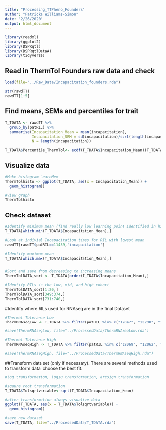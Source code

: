 ```yaml
---
title: "Processing_TTPheno_Founders"
author: "Patricka Williams-Simon"
date: "2/26/2020"
output: html_document
---
```


```r
library(readxl)
library(ggplot2)
library(DSPRqtl)
library(DSPRqtlDataA)
library(tidyverse)
```

## Read in ThermTol Founders raw data and check
```r
load(file="../Raw_Data/Incapacitation_founders.rda")

str(rawdTT)
rawdTT[1:5]

```


## Find means, SEMs and percentiles for trait

```r
T_TDATA <- rawdTT %>% 
  group_by(patRIL) %>% 
  summarise(Incapacitation_Mean = mean(incapacitation),
            Incapacitation_SEM = sd(incapacitation)/sqrt(length(incapacitation)),
            N = length(incapacitation))

T_TDATA$Percentile_ThermTol<- ecdf(T_TDATA$Incapacitation_Mean)(T_TDATA$Incapacitation_Mean)

```

## Visualize data

```r
#Make histogram LearnMem
ThermTolhisto <- ggplot(T_TDATA, aes(x = Incapacitation_Mean)) +
  geom_histogram()

#View graph
ThermTolhisto

```


## Check dataset

```r
#Identify minimum mean (find really low learning point identified in histograms)
T_TDATA[which.min(T_TDATA$Incapacitation_Mean),]

#Look at indivial Incapacitation times for RIL with lowest mean
rawdTT[rawdTT$patRIL==11459,'incapacitation']

#Identify maximum mean
T_TDATA[which.max(T_TDATA$Incapacitation_Mean),]


#Sort and save from decreasing to increasing means 
ThermTolDATA_sort <- T_TDATA[order(T_TDATA$Incapacitation_Mean),]

#Identify RILs in the low, mid, and high cohort
ThermTolDATA_sort[1:20,]
ThermTolDATA_sort[349:374,]
ThermTolDATA_sort[731:740,]

```


#Identify where RILs used for RNAseq are in the final Dataset

```r
#Thermal Tolerance Low
ThermRNAseqLow <- T_TDATA %>% filter(patRIL %in% c("12047", "12290", "12042", "11106", "12060", "11042", "11132"))

#save(ThermRNAseqLow, file="../ProcessedData/ThermRNAseqLow.rda")

#Thermal Tolerance High
ThermRNAseqHigh <- T_TDATA %>% filter(patRIL %in% c("12069", "12062", "11024", "11163", "11023", "11043", "11067"))

#save(ThermRNAseqHigh, file="../ProcessedData/ThermRNAseqHigh.rda")

```

##Transform data set (only if necessary). There are several methods used to transform data, choose the best fit.

```r

#log transformation, log10 transformation, arcsign transformation 

#sqaure root transformation
T_TDATA$Tolsqrtvariable<-sqrt(T_TDATA$Incapacitation_Mean)

#after transformation always visualize data
ggplot(T_TDATA, aes(x = T_TDATA$Tolsqrtvariable)) +
  geom_histogram()

#save new dataset
save(T_TDATA, file="../ProcessedData/T_TDATA.rda")

```

